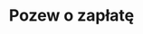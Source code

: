 ---
slug: pozew-o-zaplate
title: Pozew o zapłatę
categories: [biznes]
priceId: price_1Nl9yPDqWXJnMCTYLQLNtJn4
draft: true
---